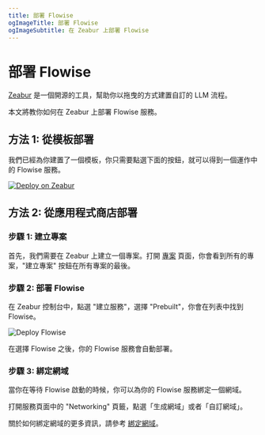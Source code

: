 ```yaml
---
title: 部署 Flowise
ogImageTitle: 部署 Flowise
ogImageSubtitle: 在 Zeabur 上部署 Flowise
---
```


# 部署 Flowise

[Zeabur](https://zeabur.com) 是一個開源的工具，幫助你以拖曳的方式建置自訂的 LLM 流程。

本文將教你如何在 Zeabur 上部署 Flowise 服務。

## 方法 1: 從模板部署

我們已經為你建置了一個模板，你只需要點選下面的按鈕，就可以得到一個運作中的 Flowise 服務。

[![Deploy on Zeabur](https://zeabur.com/button.svg)](https://zeabur.com/templates/2JYZTR)

## 方法 2: 從應用程式商店部署

### 步驟 1: 建立專案

首先，我們需要在 Zeabur 上建立一個專案。打開 [專案](https://dash.zeabur.com/projects) 頁面，你會看到所有的專案，"建立專案" 按鈕在所有專案的最後。

### 步驟 2: 部署 Flowise

在 Zeabur 控制台中，點選 "建立服務"，選擇 "Prebuilt"，你會在列表中找到 Flowise。

![Deploy Flowise](/marketplace/flowise/prebuilt.png)

在選擇 Flowise 之後，你的 Flowise 服務會自動部署。

### 步驟 3: 綁定網域

當你在等待 Flowise 啟動的時候，你可以為你的 Flowise 服務綁定一個網域。

打開服務頁面中的 "Networking" 頁籤，點選「生成網域」或者「自訂網域」。

關於如何綁定網域的更多資訊，請參考 [綁定網域](../deploy/domain-binding)。
